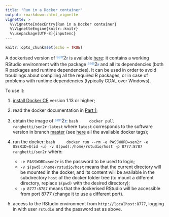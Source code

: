 ```yaml
---
title: "Run in a Docker container"
output: rmarkdown::html_vignette
vignette: >
  %\VignetteIndexEntry{Run in a Docker container}
  %\VignetteEngine{knitr::knitr}
  %\usepackage[UTF-8]{inputenc}
---
```


```r
knitr::opts_chunk$set(echo = TRUE)
```

A dockerised version of <span style="color:#5793dd;vertical-align:top;font-size:90%;font-weight:normal;">sen</span><span style="color:#6a7077;vertical-align:baseline;font-size:115%;font-weight:bolder;">2</span><span style="color:#2f66d5;vertical-align:baseline;font-size:90%;font-weight:bold;">r</span> is available [here](https://hub.docker.com/r/ranghetti/sen2r): it contains a working RStudio environment with the package <span style="color:#5793dd;vertical-align:top;font-size:90%;font-weight:normal;">sen</span><span style="color:#6a7077;vertical-align:baseline;font-size:115%;font-weight:bolder;">2</span><span style="color:#2f66d5;vertical-align:baseline;font-size:90%;font-weight:bold;">r</span> and all its dependencies (both R packages and runtime dependencies). It can be used in order to avoid troublings about compiling all the required R packages, or in case of problems with runtime dependencies (typically GDAL over Windows).

To use it:

1. [install Docker CE](https://docs.docker.com/install) version 1.13 or higher;

2. read the docker documentation in [Part 1](https://docs.docker.com/get-started);

3. obtain the image of <span style="color:#5793dd;vertical-align:top;font-size:90%;font-weight:normal;">sen</span><span style="color:#6a7077;vertical-align:baseline;font-size:115%;font-weight:bolder;">2</span><span style="color:#2f66d5;vertical-align:baseline;font-size:90%;font-weight:bold;">r</span>:
    ```bash
    docker pull ranghetti/sen2r:latest
    ```
    where `latest` corresponds to the software version in branch [master](https://github.com/ranghetti/sen2r/tree/master) (see [here](https://cloud.docker.com/repository/registry-1.docker.io/ranghetti/sen2r/tags) all the available docker tags);
    
4. run the docker:
    ```bash
    docker run --rm -e PASSWORD=sen2r -e USERID=$(id -u) -v $(pwd):/home/rstudio/host -p 8777:8787 ranghetti/sen2r
    ```
    where:
    
    - `-e PASSWORD=sen2r` is the password to be used to login;
    - `-v $(pwd):/home/rstudio/host` means that the current directory will be mounted in the docker, and its content will be available in the subdirectory `host` of the docker folder tree (to mount a different directory, replace `$(pwd)` with the desired directory);
    - `-p 8777:8787` means that the dockerised RStudio will be accessible from port 8777 (change it to use a different port).
    
5. access to the RStudio environment from `http://localhost:8777`, logging in with user `rstudio` and the password set as above.
